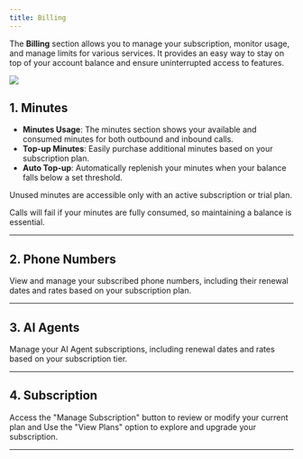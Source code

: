 ---
title: Billing
---
The **Billing** section allows you to manage your subscription, monitor usage, and manage limits for various services. It provides an easy way to stay on top of your account balance and ensure uninterrupted access to features.

<Frame>
  <img src="/images/workspace/billing/billing.png" />
</Frame>

## 1. Minutes
- **Minutes Usage**: The minutes section shows your available and consumed minutes for both outbound and inbound calls.
- **Top-up Minutes**: Easily purchase additional minutes based on your subscription plan.
- **Auto Top-up**: Automatically replenish your minutes when your balance falls below a set threshold.

<Note>
Unused minutes are accessible only with an active subscription or trial plan. 

Calls will fail if your minutes are fully consumed, so maintaining a balance is essential.
</Note>

---
## 2. Phone Numbers
View and manage your subscribed phone numbers, including their renewal dates and rates based on your subscription plan.

---

## 3. AI Agents

Manage your AI Agent subscriptions, including renewal dates and rates based on your subscription tier.

---

## 4. Subscription

Access the "Manage Subscription" button to review or modify your current plan and Use the "View Plans" option to explore and upgrade your subscription.

---
